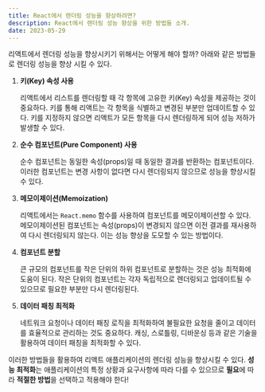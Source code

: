 ```yaml
---
title: React에서 렌더링 성능을 향상하려면?
description: React에서 렌더링 성능 향상을 위한 방법들 소개.
date: 2023-05-29
---
```


리액트에서 렌더링 성능을 향상시키기 위해서는 어떻게 해야 할까? 아래와 같은 방법들로 렌더링 성능을 향상 시킬 수 있다.

1. **키(Key) 속성 사용**

   리액트에서 리스트를 렌더링할 때 각 항목에 고유한 키(Key) 속성을 제공하는 것이 중요하다.
   키를 통해 리액트는 각 항목을 식별하고 변경된 부분만 업데이트할 수 있다.
   키를 지정하지 않으면 리액트가 모든 항목을 다시 렌더링하게 되어 성능 저하가 발생할 수 있다.

2. **순수 컴포넌트(Pure Component) 사용**

   순수 컴포넌트는 동일한 속성(props)일 때 동일한 결과를 반환하는 컴포넌트이다. 이러한 컴포넌트는 변경 사항이 없다면 다시 렌더링되지 않으므로 성능을 향상시킬 수 있다.

3. **메모이제이션(Memoization)**

   리액트에서는 `React.memo` 함수를 사용하여 컴포넌트를 메모이제이션할 수 있다. 메모이제이션된 컴포넌트는 속성(props)이 변경되지 않으면 이전 결과를 재사용하여 다시 렌더링되지 않는다. 이는 성능 향상을 도모할 수 있는 방법이다.

4. **컴포넌트 분할**

   큰 규모의 컴포넌트를 작은 단위의 하위 컴포넌트로 분할하는 것은 성능 최적화에 도움이 된다. 작은 단위의 컴포넌트는 각자 독립적으로 렌더링되고 업데이트될 수 있으므로 필요한 부분만 다시 렌더링된다.

5. **데이터 패칭 최적화**

   네트워크 요청이나 데이터 패칭 로직을 최적화하여 불필요한 요청을 줄이고 데이터를 효율적으로 관리하는 것도 중요하다. 캐싱, 스로틀링, 디바운싱 등과 같은 기술을 활용하여 데이터 패칭을 최적화할 수 있다.

이러한 방법들을 활용하여 리액트 애플리케이션의 렌더링 성능을 향상시킬 수 있다. **성능 최적화**는 애플리케이션의 특정 상황과 요구사항에 따라 다를 수 있으므로 **필요**에 따라 **적절한 방법**을 선택하고 적용해야 한다!
